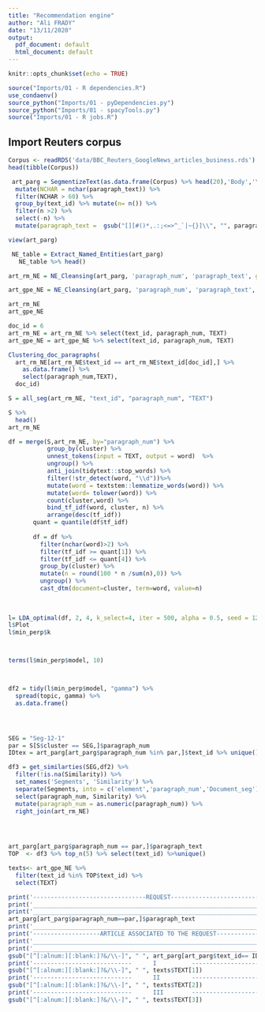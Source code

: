 ```yaml
---
title: "Recommendation engine"
author: "Ali FRADY"
date: "13/11/2020"
output:
  pdf_document: default
  html_document: default
---
```


```r
knitr::opts_chunk$set(echo = TRUE)
```


```r

source("Imports/01 - R dependencies.R")
use_condaenv()
source_python("Imports/01 - pyDependencies.py")
source_python("Imports/01 - spacyTools.py")
source("Imports/01 - R jobs.R")
```

## Import Reuters corpus

```r
Corpus <- readRDS('data/BBC_Reuters_GoogleNews_articles_business.rds')  
head(tibble(Corpus))
```



```r
 art_parg = SegmentizeText(as.data.frame(Corpus) %>% head(20),'Body','\n\n') %>%
  mutate(NCHAR = nchar(paragraph_text)) %>%
  filter(NCHAR > 60) %>%
  group_by(text_id) %>% mutate(n= n()) %>%
  filter(n >2) %>% 
  select(-n) %>%
  mutate(paragraph_text =  gsub("[][#()*,.:;<=>^_`|~{}]\\", "", paragraph_text, fixed = TRUE))

view(art_parg)
```



```r
 NE_table = Extract_Named_Entities(art_parg)
   NE_table %>% head()
```



```r
art_rm_NE = NE_Cleansing(art_parg, 'paragraph_num', 'paragraph_text', group = FALSE, rm=TRUE,    NE_table %>% select(-Label) %>% unique())

art_gpe_NE = NE_Cleansing(art_parg, 'paragraph_num', 'paragraph_text', group = TRUE, rm=FALSE,    NE_table %>% select(-Label) %>% unique())

art_rm_NE
art_gpe_NE
```


```r
doc_id = 6
art_rm_NE = art_rm_NE %>% select(text_id, paragraph_num, TEXT)
art_gpe_NE = art_gpe_NE %>% select(text_id, paragraph_num, TEXT)

Clustering_doc_paragraphs(
  art_rm_NE[art_rm_NE$text_id == art_rm_NE$text_id[doc_id],] %>%
    as.data.frame() %>%
    select(paragraph_num,TEXT),
  doc_id)


```


```r
S = all_seg(art_rm_NE, "text_id", "paragraph_num", "TEXT")

S %>%
  head()
art_rm_NE
```


```r
df = merge(S,art_rm_NE, by="paragraph_num") %>%
           group_by(cluster) %>%
           unnest_tokens(input = TEXT, output = word)  %>%
           ungroup() %>%
           anti_join(tidytext::stop_words) %>%
           filter(!str_detect(word, "\\d"))%>%
           mutate(word = textstem::lemmatize_words(word)) %>%
           mutate(word= tolower(word)) %>%
           count(cluster,word) %>%
           bind_tf_idf(word, cluster, n) %>%
           arrange(desc(tf_idf))
       quant = quantile(df$tf_idf)
       
       df = df %>% 
         filter(nchar(word)>2) %>%
         filter(tf_idf >= quant[1]) %>% 
         filter(tf_idf <= quant[4]) %>%
         group_by(cluster) %>%
         mutate(n = round(100 * n /sum(n),0)) %>%
         ungroup() %>%
         cast_dtm(document=cluster, term=word, value=n)
      
       
       
l= LDA_optimal(df, 2, 4, k_select=4, iter = 500, alpha = 0.5, seed = 1234, thin = 1)
l$Plot
l$min_perp$k



terms(l$min_perp$model, 10)



df2 = tidy(l$min_perp$model, "gamma") %>%
  spread(topic, gamma) %>%
  as.data.frame()




SEG = "Seg-12-1"
par = S[S$cluster == SEG,]$paragraph_num
IDtex = art_parg[art_parg$paragraph_num %in% par,]$text_id %>% unique()

df3 = get_similarties(SEG,df2) %>%
  filter(!is.na(Similarity)) %>%
  set_names('Segments', 'Similarity') %>%
  separate(Segments, into = c('element','paragraph_num','Document_seg'), sep = '-') %>%
  select(paragraph_num, Similarity) %>%
  mutate(paragraph_num = as.numeric(paragraph_num)) %>%
  right_join(art_rm_NE)
  



art_parg[art_parg$paragraph_num == par,]$paragraph_text
TOP  <- df3 %>% top_n(5) %>% select(text_id) %>%unique()

texts<- art_gpe_NE %>%
  filter(text_id %in% TOP$text_id) %>%
  select(TEXT)

print('--------------------------------REQUEST--------------------------------')
print('_______________________________________________________________________')
print('_______________________________________________________________________')
art_parg[art_parg$paragraph_num==par,]$paragraph_text
print('_______________________________________________________________________')
print('-------------------ARTICLE ASSOCIATED TO THE REQUEST-------------------')
print('_______________________________________________________________________')
print('_______________________________________________________________________')
gsub("[^[:alnum:][:blank:]?&/\\-]", " ", art_parg[art_parg$text_id== IDtex,]$paragraph_text) 
print('----------------------------      I          --------------------------')
gsub("[^[:alnum:][:blank:]?&/\\-]", " ", texts$TEXT[1]) 
print('----------------------------      II         ---------------------------')
gsub("[^[:alnum:][:blank:]?&/\\-]", " ", texts$TEXT[2]) 
print('----------------------------      III        ---------------------------')
gsub("[^[:alnum:][:blank:]?&/\\-]", " ", texts$TEXT[3]) 
```